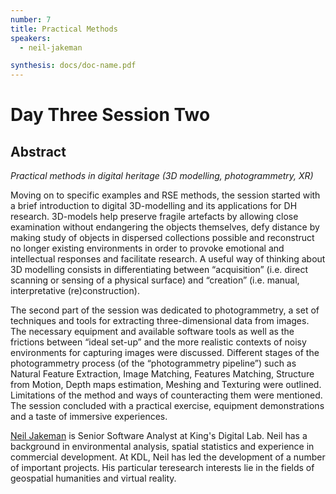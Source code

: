 ```yaml
---
number: 7
title: Practical Methods
speakers:
  - neil-jakeman

synthesis: docs/doc-name.pdf
---
```


# Day Three Session Two

## Abstract

_Practical methods in digital heritage (3D modelling, photogrammetry, XR)_

Moving on to specific examples and RSE methods, the session started with a brief introduction to digital 3D-modelling and its applications for DH research. 3D-models help preserve fragile artefacts by allowing close examination without endangering the objects themselves, defy distance by making study of objects in dispersed collections possible and reconstruct no longer existing environments in order to provoke emotional and intellectual responses and facilitate research. A useful way of thinking about 3D modelling consists in differentiating between “acquisition” (i.e. direct scanning or sensing of a physical surface) and “creation” (i.e. manual, interpretative (re)construction).

The second part of the session was dedicated to photogrammetry, a set of techniques and tools for extracting three-dimensional data from images. The necessary equipment and available software tools as well as the frictions between “ideal set-up” and the more realistic contexts of noisy environments for capturing images were discussed. Different stages of the photogrammetry process (of the “photogrammetry pipeline”) such as Natural Feature Extraction, Image Matching, Features Matching, Structure from Motion, Depth maps estimation, Meshing and Texturing were outlined. Limitations of the method and ways of counteracting them were mentioned. The session concluded with a practical exercise, equipment demonstrations and a taste of immersive experiences. 

<Download download="docs/3.2-Practical_Methods.pdf" />

<Speakers>

<Speaker speaker="neil-jakeman">

[Neil Jakeman](https://www.kdl.kcl.ac.uk/who-we-are/neil-jakeman/) is Senior Software Analyst at King's Digital Lab. Neil has a background in environmental analysis, spatial statistics and experience in commercial development. At KDL, Neil has led the development of a number of important projects. His particular teresearch interests lie in the fields of geospatial humanities and virtual reality.

</Speaker>
</Speakers>
